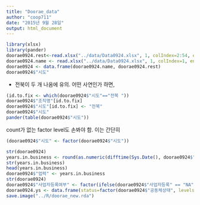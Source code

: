 ```yaml
---
title: "Doorae_data"
author: "coop711"
date: "2015년 9월 28일"
output: html_document
---
```


```r
library(xlsx)
library(pander)
doorae0924.rest<-read.xlsx("../data/Data0924.xlsx", 1, colIndex=2:54, endRow=98, stringsAsFactors=TRUE)
doorae0924.name <- read.xlsx("../data/Data0924.xlsx", 1, colIndex=1, endRow=98)
doorae0924 <- data.frame(doorae0924.name, doorae0924.rest)
doorae0924$"시도"
```

* 전북이 두 개 나옴에 유의. 어떤 사연인가 하면,

```r
(id.to.fix <- which(doorae0924$"시도"=="전북 "))
doorae0924$"조직명"[id.to.fix]
doorae0924$"시도"[id.to.fix] <- "전북"
doorae0924$"시도"
pander(table(doorae0924$"시도"))
```

count가 없는 factor level도 손봐야 함. 이는 간단히

```r
(doorae0924$"시도" <- factor(doorae0924$"시도"))
```

```r
str(doorae0924)
years.in.business <- round(as.numeric(difftime(Sys.Date(), doorae0924$"설립일", units="days"))/365, digits=1)
str(years.in.business)
head(years.in.business)
doorae0924$"업력" <- years.in.business
str(doorae0924)
doorae0924$"사업자등록여부" <- factor(ifelse(doorae0924$"사업자등록" == "NA", "No", "Yes"), levels=c("Yes", "No"))
doorae0924.ys <- data.frame(status=factor(doorae0924$"공동체상태", levels=c("창업준비", "경영개선")), years=doorae0924$"업력")
save.image("../R/doorae_new.rda")
```                        